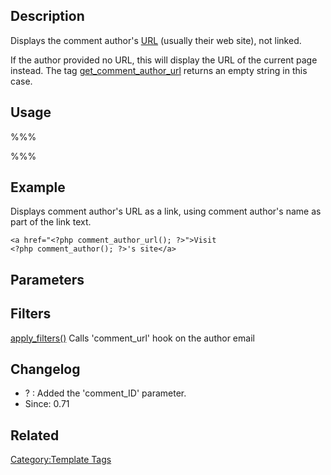 {{Languages|
{{en|Template Tags/comment_author_url}}
{{ja|テンプレートタグ/comment_author_url}}
}}

== Description ==

Displays the comment author's [[Glossary#URI and URL|URL]] (usually their web site), not linked.<!-- This tag must be within [[The Loop]], or a comment loop. -->

If the author provided no URL, this will display the URL of the current page instead. The tag [[Template Tags/get comment author url|get_comment_author_url]] returns an empty string in this case.

== Usage ==

%%% <?php comment_author_url( $comment_ID ); ?> %%%

== Example ==

Displays comment author's URL as a link, using comment author's name as part of the link text.

<pre>
<a href="<?php comment_author_url(); ?>">Visit 
<?php comment_author(); ?>'s site</a>
</pre>

== Parameters ==

{{Parameter|comment_ID|integer|The ID of the comment for which to print the author's URL.|optional|0 (the current comment)}}

== Filters ==

[[Function Reference/apply_filters|apply_filters()]] Calls 'comment_url' hook on the author email

== Changelog ==

* ? : Added the 'comment_ID' parameter.
* Since: 0.71

== Related ==

{{Tag Comments Tags}}

{{Tag Footer}}

[[Category:Template Tags]]
